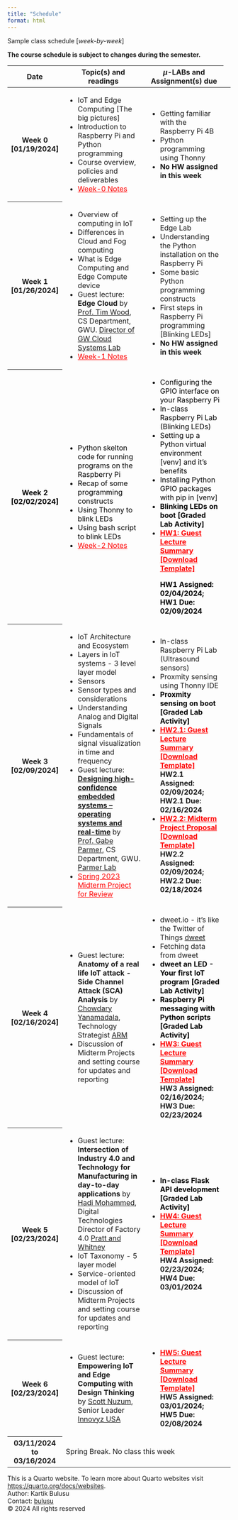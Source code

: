 ```yaml
---
title: "Schedule"
format: html
---
```


Sample class schedule [*week-by-week*]

::: {.callout-warning appearance="simple"}
**The course schedule is subject to changes during the semester.**
:::

<!-- ::: {.callout-important appearance="default" title="Final Project Due Date"}
The Final Project deliverables are due on **December 05, 2023, 11:59 PM**. Check-out the schedule to learn more about where to [submit all the deliverables](schedule.qmd#final-project).
::: -->

<style>
        .thumbnail {
            width: 100px; 
            cursor: pointer;
        }

        #popupContainer {
            display: none;
            position: fixed;
            top: 0;
            left: 0;
            width: 100%;
            height: 100%;
            background: rgba(0, 0, 0, 0.7);
            justify-content: center;
            align-items: center;
        }

        #popupImage {
            max-width: 80%;
            max-height: 80%;
        }
    </style>

<table class="table table-hover w-auto">
  <colgroup>
    <col style="width:3%">
    <col style="width:50%">
    <col style="width:47%">
    <!-- <col style="width:32%"> -->
  </colgroup>
  <thead>
    <tr>
      <th scope="col">Date</th>
      <th scope="col">Topic(s) and readings </th>
      <th scope="col">$\mu$-LABs and Assignment(s) due</th>
      <!--- <th scope="col">Column heading</th> -->
    </tr>
  </thead>
  <tbody>
    <tr class="table-active">
      <th scope="row">Week 0 [01/19/2024]</th>
      <td>
        <ul>
          <li>IoT and Edge Computing [The big pictures]</li> 
          <li>Introduction to Raspberry Pi and Python programming</li> 
          <li>Course overview, policies and deliverables</li>
          <li><a href="Week0.qmd" style="color:red;" target="_blank">Week-0 Notes</a></li>
          <!-- ![Week-0 Notes](Week0.qmd) -->
        </ul>  
      </td>
      <td>
        <ul>
          <li>Getting familiar with the Raspberry Pi 4B</li>
          <li>Python programming using Thonny</li> 
          <li><strong>No HW assigned in this week</strong></li>
<!--           <li><a href="https://drive.google.com/drive/folders/1nfW_e6UMP8V1tn20zKAe9_b9Ix1DTEUw?usp=sharing" target="_blank">Lab examples</a></li> 
          <li><a href="https://drive.google.com/drive/folders/14M0NCkRZcFNnOYdubMGOuJn35kvvJhV2?usp=sharing" target="_blank">HW 1 assigned</li> --> 
        </ul>
      </td>
      <td>
      </td>
      <!--- <td>Column content</td> -->
    </tr>
     <tr>
      <th scope="row">Week 1 [01/26/2024]</th>
      <td>
        <ul>
          <li>Overview of computing in IoT</li>
          <li>Differences in Cloud and Fog computing</li>
          <li>What is Edge Computing and Edge Compute device</li>
          <li>Guest lecture: **Edge Cloud** by <a href="https://www.seas.gwu.edu/timothy-wood"
          target="_blank">Prof. Tim Wood</a>, CS Department, GWU. <a href="http://faculty.cs.gwu.edu/timwood/" target="_blank">Director of GW Cloud Systems Lab</a></li>
          <li><a href="Week1.qmd" style="color:red;" target="_blank">Week-1 Notes</a></li>
<!--           <li><a href="https://drive.google.com/drive/folders/1qYaXJ_VKJUxnIOQKGn9c_LDQjJIzSsWs?usp=sharing" target="_blank">Lecture notes</a></li> --> 
        </ul>
      </td>
      <td>
        <ul>
          <li>Setting up the Edge Lab</li>
          <li>Understanding the Python installation on the Raspberry Pi</li>
          <li>Some basic Python programming constructs</li>
          <li>First steps in Raspberry Pi programming [Blinking LEDs]</li>
          <li><strong>No HW assigned in this week</strong></li>
<!--           <li><a href="https://drive.google.com/drive/folders/1nfW_e6UMP8V1tn20zKAe9_b9Ix1DTEUw?usp=sharing" target="_blank">Lab examples</a></li> 
          <li><a href="https://drive.google.com/drive/folders/14M0NCkRZcFNnOYdubMGOuJn35kvvJhV2?usp=sharing" target="_blank">HW 1 assigned</li>  -->
        </ul>
      </td>
      <td>
      </td>
      <!--- <td>Column content</td> -->
    </tr>
    <tr class="table-primary">
      <th scope="row" style="color:black">Week 2 [02/02/2024]</th>
      <td>
        <ul>
          <li style="color:black">Python skelton code for running programs on the Raspberry Pi</li>
          <li style="color:black">Recap of some programming constructs</li>
          <li style="color:black">Using Thonny to blink LEDs</li>
          <li style="color:black">Using bash script to blink LEDs</li>
          <li style="color:black"><a href="Week2.qmd" style="color:red;" target="_blank">Week-2 Notes</a></li>
<!--           <li><a href="https://drive.google.com/drive/folders/1qYaXJ_VKJUxnIOQKGn9c_LDQjJIzSsWs?usp=sharing" target="_blank">Lecture notes</a></li>  -->
        </ul>
      </td>
      <td>
        <ul>
          <li style="color:black">Configuring the GPIO interface on your Raspberry Pi</li>
          <li style="color:black">In-class Raspberry Pi Lab (Blinking LEDs)</li> 
          <li style="color:black">Setting up a Python virtual environment [venv] and it's benefits</li>
          <li style="color:black">Installing Python GPIO packages with pip in [venv]</li>
          <li style="color:black"><strong>Blinking LEDs on boot [Graded Lab Activity]</strong></li>
          <li><strong><a href="Downloads/LastName_ExecutiveSummary.docx" style="color:red;" target="_blank">HW1: Guest Lecture Summary [Download Template]</a></strong></li> <strong style="color:black">HW1 Assigned: 02/04/2024; HW1 Due: 02/09/2024</strong>

          <!-- <li><a href="https://drive.google.com/drive/folders/1nfW_e6UMP8V1tn20zKAe9_b9Ix1DTEUw?usp=sharing" target="_blank">Lab examples</a></li> 
          <li>HW 1 due</li>
          <li><a href="https://drive.google.com/drive/folders/1CxLrXRJWuxXs9b0EGe7dtjVMMIDOgh7P?usp=sharing" target="_blank">HW 2 assigned</li> --> 
        </ul>
      </td>
      <!--- <td>Column content</td> -->
    </tr>
    <tr class="table-secondary">
      <th scope="row">Week 3 [02/09/2024]</th>
      <td>
        <ul>
          <li>IoT Architecture and Ecosystem</li>
          <li>Layers in IoT systems - 3 level  layer model</li>
          <li>Sensors</li>
          <li>Sensor types and considerations</li>
          <li>Understanding Analog and Digital Signals</li>
          <li>Fundamentals of signal visualization in time and frequency</li>      
          <li>Guest lecture: <a href="Week3-Parmer-Lecture.qmd" target="_blank">**Designing high-confidence embedded systems -- operating systems and real-time**</a> by <a href="https://faculty.cs.gwu.edu/gparmer/"
          target="_blank">Prof. Gabe Parmer</a>, CS Department, GWU. <a href="https://composite.seas.gwu.edu" target="_blank">Parmer Lab</a></li>     
          <li><a href="Spring2023_MidtermProjects.qmd" style="color:red;" target="_blank">Spring 2023 Midterm Project for Review</a></li>
<!--           <li><a href="https://drive.google.com/drive/folders/1qYaXJ_VKJUxnIOQKGn9c_LDQjJIzSsWs?usp=sharing" target="_blank">Lecture notes</a></li>  -->
        </ul>
      </td>
      <td>
        <ul>
          <li>In-class Raspberry Pi Lab (Ultrasound sensors)</li>
          <li>Proxmity sensing using Thonny IDE</li>
<!--           <li>Proxmity sensing using bash script</li>
 -->      <li style="color:black"><strong>Proxmity sensing on boot [Graded Lab Activity]</strong></li>
           <li><strong><a href="Downloads/LastName_ExecutiveSummary.docx" style="color:red;" target="_blank">HW2.1: Guest Lecture Summary [Download Template]</a></strong></li> <strong>HW2.1 Assigned: 02/09/2024; HW2.1 Due: 02/16/2024</strong>
           <li><strong><a href="Downloads/Midterm_Project_Proposal_CS4907.docx" style="color:red;" target="_blank">HW2.2: Midterm Project Proposal [Download Template]</a></strong></li> <strong>HW2.2 Assigned: 02/09/2024; HW2.2 Due: 02/18/2024</strong>
<!--           <li><a href="https://drive.google.com/drive/folders/1nfW_e6UMP8V1tn20zKAe9_b9Ix1DTEUw?usp=sharing" target="_blank">Lab examples</a></li>
          <li>HW 2 due</li>
          <li><a href="https://drive.google.com/drive/folders/1GBfK0bdTBG1bZ6pfE7bMp7C-0M_ezPw5?usp=share_link" target="_blank">HW 3 assigned</li>  -->
        </ul>
      </td>
      <!--- <td>Column content</td> -->
    </tr>

<tr class="table-secondary">
      <th scope="row">Week 4 [02/16/2024]</th>
      <td>
        <ul>
          <!-- <li>IoT Architecture and Ecosystem</li>
          <li>Layers in IoT systems - 3 level  layer model</li>
          <li>Sensors</li>
          <li>Sensor types and considerations</li>
          <li>Understanding Analog and Digital Signals</li>
          <li>Fundamentals of signal visualization in time and frequency</li>       -->
          <li>Guest lecture:  **Anatomy of a real life IoT attack - Side Channel Attack (SCA) Analysis** by <a href="/Lectures_Speakers/Chowdary-bio-Feb162024.pdf"
          target="_blank">Chowdary  Yanamadala</a>, Technology Strategist <a href="https://arm.com"
          target="_blank">ARM</a></li>     
          <li> Discussion of Midterm Projects and setting course for updates and reporting</li>
<!--           <li><a href="https://drive.google.com/drive/folders/1qYaXJ_VKJUxnIOQKGn9c_LDQjJIzSsWs?usp=sharing" target="_blank">Lecture notes</a></li>  -->
        </ul>
      </td>
      <td>
        <ul>
          <li>dweet.io - it's like the Twitter of Things <a href="https://dweet.io"target="_blank"> dweet</a></li>
          <li>Fetching data from dweet</li>
          <li style="color:black"><strong>dweet an LED - Your first IoT program [Graded Lab Activity]</strong></li>
          <li style="color:black"><strong>Raspberry Pi messaging with Python scripts [Graded Lab Activity]</strong></li>
         <li><strong><a href="Downloads/LastName_ExecutiveSummary.docx" style="color:red;" target="_blank">HW3: Guest Lecture Summary [Download Template]</a></strong></li> <strong>HW3 Assigned: 02/16/2024; HW3 Due: 02/23/2024</strong>
        </ul>
      </td>
      <!--- <td>Column content</td> -->
    </tr>
    
<tr class="table-secondary">
      <th scope="row">Week 5 [02/23/2024]</th>
      <td>
        <ul>
          <li>Guest lecture:  **Intersection of Industry 4.0 and Technology for Manufacturing in day-to-day applications** by <a href="/Lectures_Speakers/HadiImran-bio-Feb232024.pdf"
          target="_blank">Hadi Mohammed</a>, Digital Technologies Director of Factory 4.0 <a href="https://prattwhitney.com"
          target="_blank">Pratt and Whitney</a></li> 
          <li>IoT Taxonomy - 5 layer model</li>     
          <li>Service-oriented model of IoT</li>
          <li> Discussion of Midterm Projects and setting course for updates and reporting</li>

        </ul>
      </td>
      <td>
        <ul>
          <li style="color:black"><strong>In-class Flask API development [Graded Lab Activity]</strong></li>       
         <li><strong><a href="Downloads/LastName_ExecutiveSummary.docx" style="color:red;" target="_blank">HW4: Guest Lecture Summary [Download Template]</a></strong></li> <strong>HW4 Assigned: 02/23/2024; HW4 Due: 03/01/2024</strong>
        </ul>
      </td>
      <!--- <td>Column content</td> -->
    </tr>

<tr class="table-secondary">
      <th scope="row">Week 6 [02/23/2024]</th>
      <td>
        <ul>
          <li>Guest lecture:  **Empowering IoT and Edge Computing with Design Thinking** by <a href="/Lectures_Speakers/Nuzum-bio-Feb2024.pdf"
          target="_blank">Scott Nuzum</a>, Senior Leader <a href="https://www.innovyzusa.com"
          target="_blank">Innovyz USA</a></li> 

        </ul>
      </td>
      <td>
        <ul>      
         <li><strong><a href="Downloads/LastName_ExecutiveSummary.docx" style="color:red;" target="_blank">HW5: Guest Lecture Summary [Download Template]</a></strong></li> <strong>HW5 Assigned: 03/01/2024; HW5 Due: 02/08/2024</strong>
        </ul>
      </td>
      <!--- <td>Column content</td> -->
    </tr>

    <tr class="table-dark">
      <th scope="row">03/11/2024 to 03/16/2024</th>
      <td colspan="2">Spring Break. No class this week</td> 
      <!--- <td>Column content</td> -->
    </tr>

  </tbody>
</table>



<footer>
  <p>This is a Quarto website. To learn more about Quarto websites visit <https://quarto.org/docs/websites>.<br>
  Author: Kartik Bulusu<br>
  Contact: <a href="mailto:bulusu@gwu.edu">bulusu</a><br>
  &copy; 2024 All rights reserved</p>
</footer>
